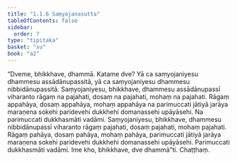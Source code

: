 ```yaml
---
title: "1.1.6 Saṃyojanasutta"
tableOfContents: false
sidebar:
  order: 7
type: "tipitaka"
basket: "su"
book: "a2"
---
```



<DynamicBreadcrumb />

<Division number="6" book="a2" bookNo="15" page="52">

<Paragraph number="16" book="a2">
“Dveme, bhikkhave, dhammā. Katame dve? Yā ca saṃyojaniyesu dhammesu assādānupassitā, yā ca saṃyojaniyesu dhammesu nibbidānupassitā. Saṃyojaniyesu, bhikkhave, dhammesu assādānupassī viharanto rāgaṃ na pajahati, dosaṃ na pajahati, mohaṃ na pajahati. Rāgaṃ appahāya, dosaṃ appahāya, mohaṃ appahāya na parimuccati jātiyā jarāya maraṇena sokehi paridevehi dukkhehi domanassehi upāyāsehi. Na parimuccati dukkhasmāti vadāmi.
</Paragraph>

<Paragraph number="17" book="a2">
Saṃyojaniyesu, bhikkhave, dhammesu nibbidānupassī viharanto rāgaṃ pajahati, dosaṃ pajahati, mohaṃ pajahati. Rāgaṃ pahāya, dosaṃ pahāya, mohaṃ pahāya, parimuccati jātiyā jarāya maraṇena sokehi paridevehi dukkhehi domanassehi upāyāsehi. Parimuccati dukkhasmāti vadāmi. Ime kho, bhikkhave, dve dhammā”ti.

</Paragraph>
</Division>

<Paragraph number="18" type="center" book="a2">
Chaṭṭhaṃ.
</Paragraph>
